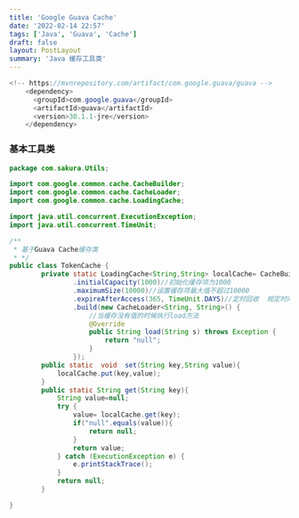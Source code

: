 ```yaml
---
title: 'Google Guava Cache'
date: '2022-02-14 22:57'
tags: ['Java', 'Guava', 'Cache']
draft: false
layout: PostLayout
summary: 'Java 缓存工具类'
---
```


```java
<!-- https://mvnrepository.com/artifact/com.google.guava/guava -->
    <dependency>
      <groupId>com.google.guava</groupId>
      <artifactId>guava</artifactId>
      <version>30.1.1-jre</version>
    </dependency>
```

### 基本工具类

```java
package com.sakura.Utils;

import com.google.common.cache.CacheBuilder;
import com.google.common.cache.CacheLoader;
import com.google.common.cache.LoadingCache;

import java.util.concurrent.ExecutionException;
import java.util.concurrent.TimeUnit;

/**
 * 基于Guava Cache缓存类
 * */
public class TokenCache {
        private static LoadingCache<String,String> localCache= CacheBuilder.newBuilder()
                .initialCapacity(1000)//初始化缓存项为1000
                .maximumSize(10000)//设置缓存项最大值不超过10000
                .expireAfterAccess(365, TimeUnit.DAYS)//定时回收  规定时间没有操作就会被读写就会被回收
                .build(new CacheLoader<String, String>() {
                    //当缓存没有值的时候执行load方法
                    @Override
                    public String load(String s) throws Exception {
                        return "null";
                    }
                });
        public static  void  set(String key,String value){
            localCache.put(key,value);
        }
        public static String get(String key){
            String value=null;
            try {
                value= localCache.get(key);
                if("null".equals(value)){
                    return null;
                }
                return value;
            } catch (ExecutionException e) {
                e.printStackTrace();
            }
            return null;
        }

}

```
